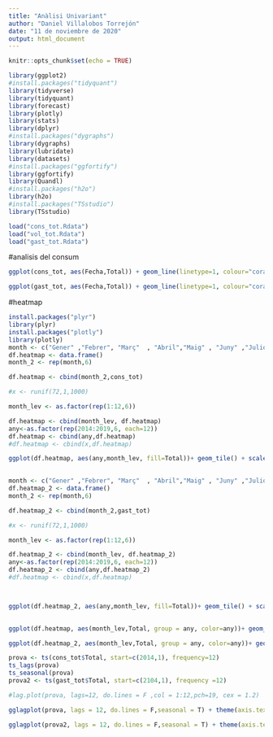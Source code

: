 ---
title: "Anàlisi Univariant"
author: "Daniel Villalobos Torrejón"
date: "11 de noviembre de 2020"
output: html_document
---

```{r setup, include=FALSE}
knitr::opts_chunk$set(echo = TRUE)
```

```{r, warning=FALSE}
library(ggplot2)
#install.packages("tidyquant")
library(tidyverse)
library(tidyquant)
library(forecast)
library(plotly)
library(stats)
library(dplyr)
#install.packages("dygraphs")
library(dygraphs)
library(lubridate)
library(datasets)
#install.packages("ggfortify")
library(ggfortify)
library(Quandl)
#install.packages("h2o")
library(h2o)
#install.packages("TSstudio")
library(TSstudio)
```


```{r}
load("cons_tot.Rdata")
load("vol_tot.Rdata")
load("gast_tot.Rdata")

```



#analisis del consum
```{r}

ggplot(cons_tot, aes(Fecha,Total)) + geom_line(linetype=1, colour="coral2") + xlab("Any" ) + ylab("") + geom_point(size=2, shape=21) + ggtitle("Consum per càpita alimentari a Espanya (2014-2018)")+ theme(plot.title = element_text(hjust = 0.5)) + scale_y_continuous(breaks=c(48,50,52, 54, 56, 58), labels=c("48 Kg", "50 Kg","52Kg", "54Kg", "56Kg", "58 Kg") )
```

```{r}
ggplot(gast_tot, aes(Fecha,Total)) + geom_line(linetype=1, colour="coral2") + xlab("Any" ) + ylab("") + geom_point(size=2, shape=21) + ggtitle("Despesa per càpita alimentari a Espanya (2014-2018)")+ theme(plot.title = element_text(hjust = 0.5)) + scale_y_continuous(breaks=c(110, 120, 130,140,150,160), labels=c('110 €', '120 €', '130 €','140 €','150€','160 €') ) 
```



#heatmap 


```{r}
install.packages("plyr")
library(plyr)
install.packages("plotly")
library(plotly)
month <- c("Gener" ,"Febrer", "Març"  , "Abril","Maig" , "Juny" ,"Juliol" ,"Agost","Setembre","Octubre" ,"Novembre", "Desembre")
df.heatmap <- data.frame()
month_2 <- rep(month,6)

df.heatmap <- cbind(month_2,cons_tot)

#x <- runif(72,1,1000)

month_lev <- as.factor(rep(1:12,6))

df.heatmap <- cbind(month_lev, df.heatmap)
any<-as.factor(rep(2014:2019,6, each=12))
df.heatmap <- cbind(any,df.heatmap)
#df.heatmap <- cbind(x,df.heatmap)

ggplot(df.heatmap, aes(any,month_lev, fill=Total))+ geom_tile() + scale_fill_gradient(low="white", high="steelblue")  + scale_y_discrete(labels=month) + labs(fill="Consum per càpita") + ylab("") +xlab("") + ggtitle("Mapa de Calor Consum per càpita")+ theme(plot.title = element_text(hjust = 0.5)) 
  
```
       
       
       
```{r}
month <- c("Gener" ,"Febrer", "Març"  , "Abril","Maig" , "Juny" ,"Juliol" ,"Agost","Setembre","Octubre" ,"Novembre", "Desembre")
df.heatmap_2 <- data.frame()
month_2 <- rep(month,6)

df.heatmap_2 <- cbind(month_2,gast_tot)

#x <- runif(72,1,1000)

month_lev <- as.factor(rep(1:12,6))

df.heatmap_2 <- cbind(month_lev, df.heatmap_2)
any<-as.factor(rep(2014:2019,6, each=12))
df.heatmap_2 <- cbind(any,df.heatmap_2)
#df.heatmap <- cbind(x,df.heatmap)



ggplot(df.heatmap_2, aes(any,month_lev, fill=Total))+ geom_tile() + scale_fill_gradient(low="white", high="steelblue")  + scale_y_discrete(labels=month) + labs(fill="Consum per càpita") + ylab("") +xlab("") + ggtitle("Mapa de Calor gast per càpita")+ theme(plot.title = element_text(hjust = 0.5)) 
  

```
       
       
       
```{r}
ggplot(df.heatmap, aes(month_lev,Total, group = any, color=any))+ geom_line()+ scale_x_discrete(labels=month) + theme(axis.text.x = element_text(angle = 90, vjust = 0.5, hjust=1)) +ggtitle("Consum per càpita mensual(2014-2018) ")+ theme(plot.title = element_text(hjust = 0.5)) +scale_y_continuous(breaks=c(48,50,52, 54, 56, 58), labels=c("48 Kg", "50 Kg","52Kg", "54Kg", "56Kg", "58 Kg") ) + ylab("") + xlab("")
```
       
```{r}
ggplot(df.heatmap_2, aes(month_lev,Total, group = any, color=any))+ geom_line()+ scale_x_discrete(labels=month) + theme(axis.text.x = element_text(angle = 90, vjust = 0.5, hjust=1)) +ggtitle("Despesa per càpita mensual(2014-2018) ")+ theme(plot.title = element_text(hjust = 0.5)) +scale_y_continuous(breaks=c(110, 120, 130,140,150,160), labels=c('110 €', '120 €', '130 €','140 €','150€','160 €') )  + ylab("") + xlab("")

```
       
```{r}
prova <- ts(cons_tot$Total, start=c(2014,1), frequency=12)
ts_lags(prova)
ts_seasonal(prova)
prova2 <- ts(gast_tot$Total, start=c(2104,1), frequency =12)

#lag.plot(prova, lags=12, do.lines = F ,col = 1:12,pch=19, cex = 1.2)

gglagplot(prova, lags = 12, do.lines = F,seasonal = T) + theme(axis.text.x.bottom  = element_text(angle = 90)) + theme(legend.position="none") +scale_y_continuous(breaks=c(47.5,57.5) ) + scale_x_continuous(breaks=c(47.5,57.5) ) + ggtitle("Retards del consum")+ theme(plot.title = element_text(hjust = 0.5, size = 11))

gglagplot(prova2, lags = 12, do.lines = F,seasonal = T) + theme(axis.text.x.bottom  = element_text(angle = 90)) + theme(legend.position="none") +scale_y_continuous(breaks=c(110,160) ) + scale_x_continuous(breaks=c(110,160) ) + ggtitle("Retards de la Despesa")+ theme(plot.title = element_text(hjust = 0.5, size = 11))


```



       
       